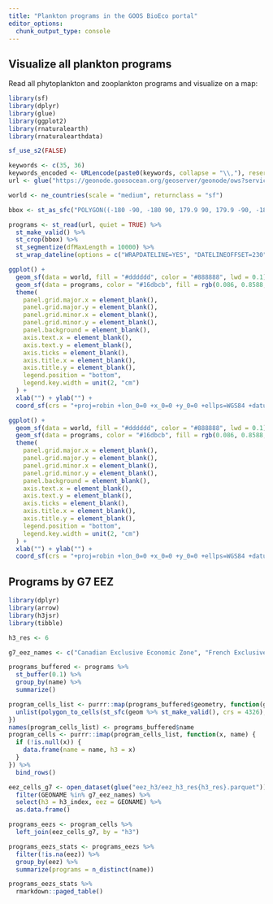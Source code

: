 ```yaml
---
title: "Plankton programs in the GOOS BioEco portal"
editor_options: 
  chunk_output_type: console
---
```


## Visualize all plankton programs

Read all phytoplankton and zooplankton programs and visualize on a map:

```r
library(sf)
library(dplyr)
library(glue)
library(ggplot2)
library(rnaturalearth)
library(rnaturalearthdata)

sf_use_s2(FALSE)

keywords <- c(35, 36)
keywords_encoded <- URLencode(paste0(keywords, collapse = "\\,"), reserved = TRUE)
url <- glue("https://geonode.goosocean.org/geoserver/geonode/ows?service=WFS&version=1.0.0&request=GetFeature&typeName=geonode%3Aall_layers&maxFeatures=10000&outputFormat=application%2Fjson&viewparams=where:where%20(array%5B{keywords_encoded}%5D%20%26%26%20keywords)")

world <- ne_countries(scale = "medium", returnclass = "sf")

bbox <- st_as_sfc("POLYGON((-180 -90, -180 90, 179.9 90, 179.9 -90, -180 -90))", crs = 4326)

programs <- st_read(url, quiet = TRUE) %>%
  st_make_valid() %>%
  st_crop(bbox) %>%
  st_segmentize(dfMaxLength = 10000) %>%
  st_wrap_dateline(options = c("WRAPDATELINE=YES", "DATELINEOFFSET=230"))

ggplot() +
  geom_sf(data = world, fill = "#dddddd", color = "#888888", lwd = 0.1) +
  geom_sf(data = programs, color = "#16dbcb", fill = rgb(0.086, 0.8588, 0.796, 0.1), size = 0.5, linewidth = 0.25) +
  theme(
    panel.grid.major.x = element_blank(),
    panel.grid.major.y = element_blank(),
    panel.grid.minor.x = element_blank(),
    panel.grid.minor.y = element_blank(), 
    panel.background = element_blank(),
    axis.text.x = element_blank(),
    axis.text.y = element_blank(),
    axis.ticks = element_blank(),
    axis.title.x = element_blank(),
    axis.title.y = element_blank(),
    legend.position = "bottom",
    legend.key.width = unit(2, "cm")
  ) +
  xlab("") + ylab("") +
  coord_sf(crs = "+proj=robin +lon_0=0 +x_0=0 +y_0=0 +ellps=WGS84 +datum=WGS84 +units=m +no_defs" )
```

```r
ggplot() +
  geom_sf(data = world, fill = "#dddddd", color = "#888888", lwd = 0.1) +
  geom_sf(data = programs, color = "#16dbcb", fill = rgb(0.086, 0.8588, 0.796, 0.1), size = 0.5, linewidth = 0.25) +
  theme(
    panel.grid.major.x = element_blank(),
    panel.grid.major.y = element_blank(),
    panel.grid.minor.x = element_blank(),
    panel.grid.minor.y = element_blank(), 
    panel.background = element_blank(),
    axis.text.x = element_blank(),
    axis.text.y = element_blank(),
    axis.ticks = element_blank(),
    axis.title.x = element_blank(),
    axis.title.y = element_blank(),
    legend.position = "bottom",
    legend.key.width = unit(2, "cm")
  ) +
  xlab("") + ylab("") +
  coord_sf(crs = "+proj=robin +lon_0=0 +x_0=0 +y_0=0 +ellps=WGS84 +datum=WGS84 +units=m +no_defs", xlim = c(-10700000, 2000000), ylim = c(1100000, 7500000))
```

## Programs by G7 EEZ

```r
library(dplyr)
library(arrow)
library(h3jsr)
library(tibble)

h3_res <- 6

g7_eez_names <- c("Canadian Exclusive Economic Zone", "French Exclusive Economic Zone", "French Guiana Exclusive Economic Zone", "French Polynesian Exclusive Economic Zone", "German Exclusive Economic Zone", "Italian Exclusive Economic Zone", "Japanese Exclusive Economic Zone", "United Kingdom Exclusive Economic Zone", "United States Exclusive Economic Zone", "United States Exclusive Economic Zone (Alaska)", "United States Exclusive Economic Zone (Hawaii)")

programs_buffered <- programs %>%
  st_buffer(0.1) %>%
  group_by(name) %>%
  summarize()

program_cells_list <- purrr::map(programs_buffered$geometry, function(geom) {
  unlist(polygon_to_cells(st_sfc(geom %>% st_make_valid(), crs = 4326), h3_res), use.names = FALSE)
})
names(program_cells_list) <- programs_buffered$name
program_cells <- purrr::imap(program_cells_list, function(x, name) {
  if (!is.null(x)) {
    data.frame(name = name, h3 = x)
  }
}) %>%
  bind_rows()

eez_cells_g7 <- open_dataset(glue("eez_h3/eez_h3_res{h3_res}.parquet")) %>%
  filter(GEONAME %in% g7_eez_names) %>%
  select(h3 = h3_index, eez = GEONAME) %>%
  as.data.frame()

programs_eezs <- program_cells %>%
  left_join(eez_cells_g7, by = "h3")

programs_eezs_stats <- programs_eezs %>%
  filter(!is.na(eez)) %>%
  group_by(eez) %>%
  summarize(programs = n_distinct(name))

programs_eezs_stats %>%
  rmarkdown::paged_table()
```
